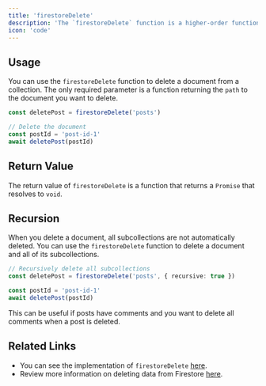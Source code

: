 ```yaml
---
title: 'firestoreDelete'
description: 'The `firestoreDelete` function is a higher-order function that returns a function that deletes a document from a collection.'
icon: 'code'
---
```


## Usage

You can use the `firestoreDelete` function to delete a document from a collection. The only required parameter is a function returning the `path` to the document you want to delete.

```ts
const deletePost = firestoreDelete('posts')

// Delete the document
const postId = 'post-id-1'
await deletePost(postId)
```

## Return Value

The return value of `firestoreDelete` is a function that returns a `Promise` that resolves to `void`.

## Recursion

When you delete a document, all subcollections are not automatically deleted. You can use the `firestoreDelete` function to delete a document and all of its subcollections.

```ts
// Recursively delete all subcollections
const deletePost = firestoreDelete('posts', { recursive: true })

const postId = 'post-id-1'
await deletePost(postId)
```

This can be useful if posts have comments and you want to delete all comments when a post is deleted.

## Related Links

- You can see the implementation of `firestoreDelete` [here](https://github.com/firebridgekit/Firebridge/blob/main/packages/cloud/src/actions/deted/index.ts).
- Review more information on deleting data from Firestore [here](https://firebase.google.com/docs/firestore/manage-data/delete-data#node.js).
